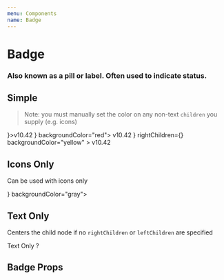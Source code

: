 ```yaml
---
menu: Components
name: Badge
---
```




# Badge
### Also known as a pill or label. Often used to indicate status.

## Simple

> Note: you must manually set the color on any non-text `children` you supply (e.g. icons)

<Playground>
  <Badge leftChildren={<Icon.Check />}>v10.42</Badge>
  <Spacer />
  <Badge rightChildren={<Icon.Check />} backgroundColor="red">
    v10.42
  </Badge>
  <Spacer />
  <Badge
    leftChildren={<Icon.Check />}
    rightChildren={<Icon.Check />}
    backgroundColor="yellow"
  >
    v10.42
  </Badge>
</Playground>

## Icons Only

Can be used with icons only

<Playground>
  <Container>
      <Badge leftChildren={<Icon.Exclamation />} backgroundColor="gray">
        <Icon.InfoCircle />
      </Badge>
      <Spacer />
      <Badge backgroundColor="blue">
        <Icon.InfoCircle />
      </Badge>
    </Container>
</Playground>

## Text Only

Centers the child node if no `rightChildren` or `leftChildren` are specified

<Playground>
  <Container>
    <Badge backgroundColor="purple">Text Only</Badge>
    <Spacer />
    <Badge backgroundColor="orange">?</Badge>
  </Container>
</Playground>

## Badge Props
<Props table={true} of={Badge} />